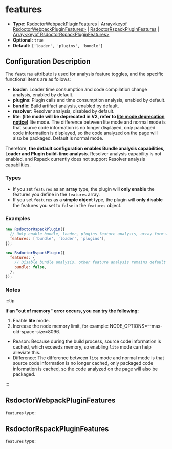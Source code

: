 # features

- **Type:** [RsdoctorWebpackPluginFeatures](#rsdoctorwebpackpluginfeatures) | [Array\<keyof RsdoctorWebpackPluginFeatures\>](#rsdoctorwebpackpluginfeatures) | [RsdoctorRspackPluginFeatures](#rsdoctorrspackpluginfeatures) | [Array\<keyof RsdoctorRspackPluginFeatures\>](#rsdoctorrspackpluginfeatures)
- **Optional:** `true`
- **Default:** `['loader', 'plugins', 'bundle']`

## Configuration Description

The `features` attribute is used for analysis feature toggles, and the specific functional items are as follows:

- **loader**: Loader time consumption and code compilation change analysis, enabled by default.
- **plugins**: Plugin calls and time consumption analysis, enabled by default.
- **bundle**: Build artifact analysis, enabled by default.
- **resolver**: Resolver analysis, disabled by default.
- **lite**: **(lite mode will be deprecated in V2, refer to [lite mode deprecation notice](/config/options/options-v2#lite))** lite mode. The difference between lite mode and normal mode is that source code information is no longer displayed, only packaged code information is displayed, so the code analyzed on the page will also be packaged. Default is normal mode.

Therefore, **the default configuration enables Bundle analysis capabilities, Loader and Plugin build-time analysis**. Resolver analysis capability is not enabled, and Rspack currently does not support Resolver analysis capabilities.

### Types

- If you set `features` as an **array** type, the plugin will **only enable** the features you define in the `features` array.
- If you set `features` as a **simple object** type, the plugin will **only disable** the features you set to `false` in the `features` object.

### Examples

```js
new RsdoctorRspackPlugin({
  // Only enable bundle, loader, plugins feature analysis, array form will override default configuration.
  features: ['bundle', 'loader', 'plugins'],
});
```

```js
new RsdoctorRspackPlugin({
  features: {
    // Disable bundle analysis, other feature analysis remains default
    bundle: false,
  },
});
```

### Notes

:::tip

**If an "out of memory" error occurs, you can try the following:**

1. Enable **lite** mode.
2. Increase the node memory limit, for example: NODE_OPTIONS=--max-old-space-size=8096.

- Reason: Because during the build process, source code information is cached, which exceeds memory, so enabling `lite` mode can help alleviate this.
- Difference: The difference between `lite` mode and normal mode is that source code information is no longer cached, only packaged code information is cached, so the code analyzed on the page will also be packaged.

:::

## RsdoctorWebpackPluginFeatures

`features` type:


<Features />

## RsdoctorRspackPluginFeatures

`features` type:


<FeaturesRspack />
